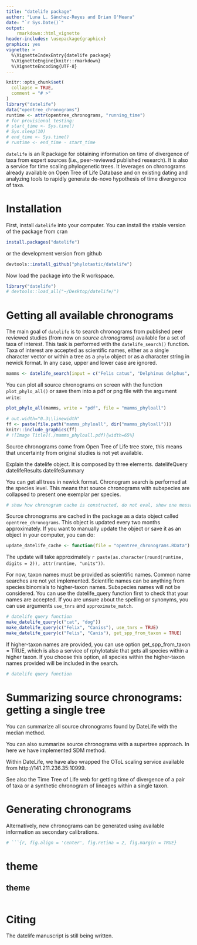 ```yaml
---
title: "datelife package"
author: "Luna L. Sánchez-Reyes and Brian O'Meara"
date: "`r Sys.Date()`"
output:
    rmarkdown::html_vignette
header-includes: \usepackage{graphicx}
graphics: yes
vignette: >
  %\VignetteIndexEntry{datelife package}
  %\VignetteEngine{knitr::rmarkdown}
  %\VignetteEncoding{UTF-8}
---
```


```r
knitr::opts_chunk$set(
  collapse = TRUE,
  comment = "# >"
)
library("datelife")
data("opentree_chronograms")
runtime <- attr(opentree_chronograms, "running_time")
# for provisional testing:
# start_time <- Sys.time()
# Sys.sleep(10)
# end_time <- Sys.time()
# runtime <- end_time - start_time
```

`datelife` is an R package for obtaining information on time of divergence of taxa
from expert sources (i.e., peer-reviewed published research). It is also a service
for time scaling phylogenetic trees. It leverages on chronograms already available
on Open Tree of Life Database and on existing dating and analyzing tools to rapidly
generate de-novo hypothesis of time divergence of taxa.

# Installation
First, install `datelife` into your computer. You can install the stable version of the package from cran
```r
install.packages("datelife")
```
or the development version from github
```r
devtools::install_github("phylotastic/datelife")
```

Now load the package into the R workspace.
```r
library("datelife")
# devtools::load_all("~/Desktop/datelife/")

```

# Getting all available chronograms

The main goal of `datelife` is to search chronograms from published peer reviewed
studies (from now on *source chronograms*) available for a set of taxa of interest. This task is performed with the `datelife_search()` function. Taxa of interest are accepted
as scientific names, either as a single character vector or within a tree as a `phylo` object or as a character string in newick format. In any case, upper and lower case are ignored.

```r
mamms <- datelife_search(input = c("Felis catus", "Delphinus delphus", "Homo sapiens", "Elephas maximus"))
```

You can plot all source chronograms on screen with the function `plot_phylo_all()`
or save them into a pdf or png file with the argument `write`:
```r
plot_phylo_all(mamms, write = "pdf", file = "mamms_phyloall")
```
```r
# out.width="0.3\\linewidth"
ff <- paste(file.path("mamms_phyloall", dir("mamms_phyloall")))
knitr::include_graphics(ff)
# ![Image Title](./mamms_phyloall.pdf){width=65%}
```


Source chronograms come from Open Tree of Life tree store, this means that uncertainty from original studies is not yet available.

Explain the datelife object. It is composed by three elements.
datelifeQuery
datelifeResults
datelifeSummary

You can get all trees in newick format.
Chronogram search is performed at the species level. This means that source chronograms with subspecies are collapsed to present one exemplar per species.

```r
# show how chronogram cache is constructed, do not eval, show one message example
```
Source chronograms are cached in the package as a data object called `opentree_chronograms`. This object is updated every two months approximately. If you want to manually update the object or save it as an object in your computer, you can do:
```r
update_datelife_cache <- function(file = "opentree_chronograms.RData")
```
The update will take approximately `r paste(as.character(round(runtime, digits = 2)), attr(runtime, "units"))`.


For now, taxon names must be provided as scientific names. Common name searches are not yet implemented. Scientific names can be anything from species binomials to higher-taxon names. Subspecies names will not be considered.
You can use the datelife_query function first to check that your names are accepted. If you are unsure about the spelling or synonyms, you can use arguments `use_tnrs` and `approximate_match`.

```r
# datelife query function
make_datelife_query(c("cat", "dog"))
make_datelife_query(c("Felix", "Caniss"), use_tnrs = TRUE)
make_datelife_query(c("Felis", "Canis"), get_spp_from_taxon = TRUE)

```

If higher-taxon names are provided, you can use option get_spp_from_taxon = TRUE, which is also a service of rphylotatsic that gets all species within a higher taxon. If you choose this option, all species within the higher-taxon names provided will be included in the search.

```r
# datelife query function
```

# Summarizing source chronograms: getting a single tree

You can summarize all source chronograms found by DateLife with the median method.

You can also summarize source chronograms with a supertree approach. In here we have implemented SDM method.

Within DateLife, we have also wrapped the OToL scaling service available from http://141.211.236.35:10999.

See also the Time Tree of Life web for getting time of divergence of a pair of taxa or a synthetic chronogram of lineages within a single taxon.

# Generating chronograms

Alternatively, new chronograms can be generated using available information as secondary calibrations.


```r
# ```{r, fig.align = 'center', fig.retina = 2, fig.margin = TRUE}

```


# theme
## theme

```r

```


# Citing

The datelife manuscript is still being written.
